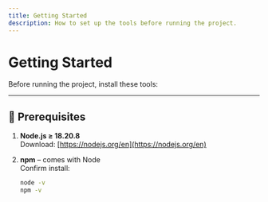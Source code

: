 ```yaml
---
title: Getting Started
description: How to set up the tools before running the project.
---
```


# Getting Started

Before running the project, install these tools:

---

## 🔧 Prerequisites

1. **Node.js ≥ 18.20.8**  
   Download: [https://nodejs.org/en](https://nodejs.org/en)

2. **npm** – comes with Node  
   Confirm install:
   ```bash
   node -v
   npm -v
